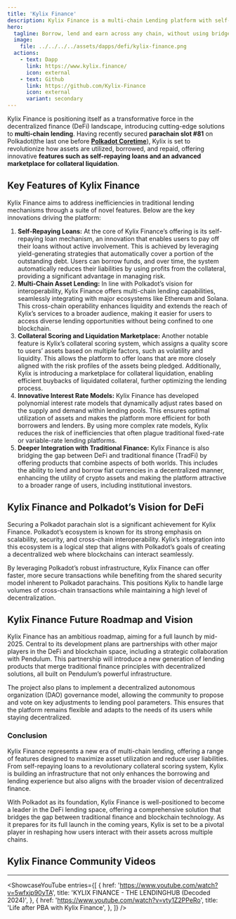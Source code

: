 ```yaml
---
title: 'Kylix Finance'
description: Kylix Finance is a multi-chain Lending platform with self-repaying loans and a marketplace for Collateral Liquidation.
hero:
  tagline: Borrow, lend and earn across any chain, without using bridges.
  image: 
    file: ../../../../assets/dapps/defi/kylix-finance.png
  actions:
    - text: Dapp
      link: https://www.kylix.finance/
      icon: external
    - text: Github
      link: https://github.com/Kylix-Finance
      icon: external
      variant: secondary
---
```



Kylix Finance is positioning itself as a transformative force in the decentralized finance (DeFi) landscape, introducing cutting-edge solutions to **multi-chain lending**. Having recently secured **parachain slot #81** on Polkadot(the last one before **[Polkadot Coretime](https://dablock.com/guides/what-is-polkadot-agile-coretime/)**), Kylix is set to revolutionize how assets are utilized, borrowed, and repaid, offering innovative **features such as self-repaying loans and an advanced marketplace for collateral liquidation**.

## Key Features of Kylix Finance
Kylix Finance aims to address inefficiencies in traditional lending mechanisms through a suite of novel features. Below are the key innovations driving the platform:
1. **Self-Repaying Loans:** At the core of Kylix Finance’s offering is its self-repaying loan mechanism, an innovation that enables users to pay off their loans without active involvement. This is achieved by leveraging yield-generating strategies that automatically cover a portion of the outstanding debt. Users can borrow funds, and over time, the system automatically reduces their liabilities by using profits from the collateral, providing a significant advantage in managing risk.
2. **Multi-Chain Asset Lending:** In line with Polkadot’s vision for interoperability, Kylix Finance offers multi-chain lending capabilities, seamlessly integrating with major ecosystems like Ethereum and Solana. This cross-chain operability enhances liquidity and extends the reach of Kylix’s services to a broader audience, making it easier for users to access diverse lending opportunities without being confined to one blockchain.
3. **Collateral Scoring and Liquidation Marketplace:** Another notable feature is Kylix’s collateral scoring system, which assigns a quality score to users’ assets based on multiple factors, such as volatility and liquidity. This allows the platform to offer loans that are more closely aligned with the risk profiles of the assets being pledged. Additionally, Kylix is introducing a marketplace for collateral liquidation, enabling efficient buybacks of liquidated collateral, further optimizing the lending process.
4. **Innovative Interest Rate Models:** Kylix Finance has developed polynomial interest rate models that dynamically adjust rates based on the supply and demand within lending pools. This ensures optimal utilization of assets and makes the platform more efficient for both borrowers and lenders. By using more complex rate models, Kylix reduces the risk of inefficiencies that often plague traditional fixed-rate or variable-rate lending platforms.
5. **Deeper Integration with Traditional Finance:** Kylix Finance is also bridging the gap between DeFi and traditional finance (TradFi) by offering products that combine aspects of both worlds. This includes the ability to lend and borrow fiat currencies in a decentralized manner, enhancing the utility of crypto assets and making the platform attractive to a broader range of users, including institutional investors.

## Kylix Finance and Polkadot’s Vision for DeFi
Securing a Polkadot parachain slot is a significant achievement for Kylix Finance. Polkadot’s ecosystem is known for its strong emphasis on scalability, security, and cross-chain interoperability. Kylix’s integration into this ecosystem is a logical step that aligns with Polkadot’s goals of creating a decentralized web where blockchains can interact seamlessly.

By leveraging Polkadot’s robust infrastructure, Kylix Finance can offer faster, more secure transactions while benefiting from the shared security model inherent to Polkadot parachains. This positions Kylix to handle large volumes of cross-chain transactions while maintaining a high level of decentralization.

## Kylix Finance Future Roadmap and Vision
Kylix Finance has an ambitious roadmap, aiming for a full launch by mid-2025. Central to its development plans are partnerships with other major players in the DeFi and blockchain space, including a strategic collaboration with Pendulum. This partnership will introduce a new generation of lending products that merge traditional finance principles with decentralized solutions, all built on Pendulum’s powerful infrastructure.

The project also plans to implement a decentralized autonomous organization (DAO) governance model, allowing the community to propose and vote on key adjustments to lending pool parameters. This ensures that the platform remains flexible and adapts to the needs of its users while staying decentralized.

### Conclusion
Kylix Finance represents a new era of multi-chain lending, offering a range of features designed to maximize asset utilization and reduce user liabilities. From self-repaying loans to a revolutionary collateral scoring system, Kylix is building an infrastructure that not only enhances the borrowing and lending experience but also aligns with the broader vision of decentralized finance.

With Polkadot as its foundation, Kylix Finance is well-positioned to become a leader in the DeFi lending space, offering a comprehensive solution that bridges the gap between traditional finance and blockchain technology. As it prepares for its full launch in the coming years, Kylix is set to be a pivotal player in reshaping how users interact with their assets across multiple chains.

## Kylix Finance Community Videos
------------
<ShowcaseYouTube
  entries={[
    {
      href: 'https://www.youtube.com/watch?v=5wfxjp90yTA',
      title: 'KYLIX FINANCE - THE LENDINGHUB (Decoded 2024)',
    },
        {
        href: 'https://www.youtube.com/watch?v=vty1Z2PPeRo',
      title: 'Life after PBA with Kylix Finance',
    },
  ]} />